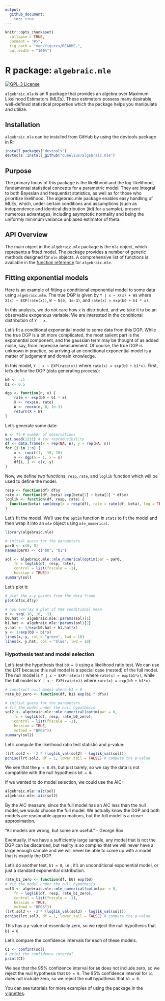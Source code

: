 ```yaml
---
output:
  github_document:
    toc: true
---
```


```r
knitr::opts_chunk$set(
  collapse = TRUE,
  comment = "#>",
  fig.path = "man/figures/README-",
  out.width = "100%")
```


# R package: `algebraic.mle`

<!-- badges: start -->
[![GPL-3 License](https://img.shields.io/badge/license-GPL--3-blue.svg)](https://www.gnu.org/licenses/gpl-3.0)
<!-- badges: end -->

`algebraic.mle` is an R package that provides an algebra over
Maximum Likelihood Estimators (MLEs). These estimators possess
many desirable, well-defined statistical properties which the package
helps you manipulate and utilize.

## Installation

`algebraic.mle` can be installed from GitHub by using the devtools package
in R:
``` r
install.packages("devtools")
devtools::install_github("queelius/algebraic.mle")
```

## Purpose

The primary focus of this package is the likelihood and the log-likelihood,
fundamental statistical concepts for a parametric model. They are integral
to both Bayesian and frequentist statistics, as well as for those who
prioritize likelihood. The algebraic.mle package enables easy handling of
MLEs, which, under certain conditions and assumptions (such as independence
and identical distribution (iid) for a sample), present numerous advantages,
including asymptotic normality and being the uniformly minimum variance
unbiased estimator of theta.

## API Overview

The main object in the `algebraic.mle` package is the `mle` object, which
represents a fitted model. The package provides a number of generic methods
designed for `mle` objects. A comprehensive list of functions is available
in the [function reference](https://queelius.github.io/algebraic.mle/reference/index.html)
for `algebraic.mle`.


## Fitting exponential models
Here is an example of fitting a conditional exponential model to some data
using `algebraic.mle`.
The true DGP is given by `Y | x ~ X(x) + W$` where `X(x) ~ EXP(rate(x))`,
`W ~ N(0, 1e-3)`, and `rate(x) = exp(b0 + b1 * x)`.

In this analysis, we do not care how `x` is distributed, and we take it to
be an observable exogenous variable. We are interested in the conditional
distribution of `Y | x`.

Let's fit a conditional exponential model to some data from this DGP.
While the true DGP is a bit more complicated, the most salient part is the
exponential component, and the gaussian term may be thought of as added
noise, say, from imprecise measurement. Of course, the true DGP is unknown
in practice, so arriving at an conditional exponential model is a matter
of judgement and domain knowledge.

In this model, `Y | x ~ EXP(rate(x))` where `rate(x) = exp(b0 + b1*x)`.
First, let's define the DGP (data generating process):

```r
b0 <- -.1
b1 <- 0.5

dgp <- function(n, x) {
    rate <- exp(b0 + b1 * x)
    X <- rexp(n, rate)
    W <- rnorm(n, 0, 1e-3)
    return(X + W)
}
```

Let's generate some date:
```r
n <- 75 # number of observations
set.seed(1231) # for reproducibility
df <- data.frame(x = rep(NA, n), y = rep(NA, n))
for (i in 1:n) {
    x <- runif(1, -10, 10)
    y <- dgp(n = 1, x = x)
    df[i, ] <- c(x, y)
}
```

Now, we define two functions, `resp`, `rate`, and `loglik` function which will 
be used to define the model.
```r
resp <- function(df) df$y
rate <- function(df, beta) exp(beta[1] + beta[2] * df$x)
loglik <- function(df, resp, rate) {
  function(beta) sum(dexp(x = resp(df), rate = rate(df, beta), log = TRUE))
}
```

Let's fit the model. We'll use the `optim` function in `stats` to fit the model
and then wrap it into an `mle` object using `mle_numerical`.

```r
library(algebraic.mle)

# initial guess for the parameters
par0 <- c(0, 0)
names(par0) <- c("b0", "b1")

sol <- algebraic.mle::mle_numerical(optim(par = par0,
    fn = loglik(df, resp, rate),
    control = list(fnscale = -1),
    hessian = TRUE))
summary(sol)
```

Let's plot it:
```r
# plot the x-y points from the data frame
plot(df$x,df$y)

# now overlay a plot of the conditional mean
x <- seq(-10, 10, .1)
b0.hat <- algebraic.mle::params(sol)[1]
b1.hat <- algebraic.mle::params(sol)[2]
y.hat <- 1/exp(b0.hat + b1.hat*x)
y <- 1/exp(b0 + b1*x)
lines(x, y, col = "green", lwd = 10)
lines(x, y.hat, col = "blue", lwd = 10)
```


### Hypothesis test and model selection

Let's test the hypothesis that `b0 = 0` using a likelihood ratio test.
We can use the LRT because this null model is a special case (nested) of the
full model. The null model is `Y | x ~ EXP(rate(x))` where
`rate(x) = exp(b1*x)`, while the full model is `Y | x ~ EXP(rate(x))` where
`rate(x) = exp(b0 + b1*x)`.

```r
# construct null model where b1 = 0
rate_b0_zero <- function(df, b1) exp(b1 * df$x)

# initial guess for the parameters
# fit the model under the null hypothesis
sol2 <- algebraic.mle::mle_numerical(optim(par = 0,
    fn = loglik(df, resp, rate_b0_zero),
    control = list(fnscale = -1),
    hessian = TRUE,
    method = "BFGS"))
summary(sol2)
```

Let's compute the likelihood ratio test statistic and p-value:
```r
(lrt.sol2 <- -2 * (loglik_val(sol2) - loglik_val(sol)))
pchisq(lrt.sol2, df = 1, lower.tail = FALSE) # compute the p-value
```

We see that the `p < 0.05`, but just barely, so we say the data is not 
compatible with the null hypothesis `b0 = 0`.

If we wanted to do model selection, we could use the AIC:
```r
algebraic.mle::aic(sol)
algebraic.mle::aic(sol2)
```

By the AIC measure, since the full model has an AIC less than the null model,
we would choose the full model. We actually know the DGP and both models are reasonable approximations, but the full model is a closer approximation.

"All models are wrong, but some are useful." - George Box

Eventually, if we have a sufficiently large sample, any model that is not
the DGP can be discarded, but reality is so complex that we will never have
a large enough sample and we will never be able to come up with a model that
is exactly the DGP.

Let's do another test, `b1 = 0`, i.e., it's an unconditional exponential model,
or just a standard exponential distribution.
```r
rate_b1_zero <- function(df, b0) exp(b0)
# fit the model under the null hypothesis
sol3 <- algebraic.mle::mle_numerical(optim(par = 0,
    fn = loglik(df, resp, rate_b1_zero),
    control = list(fnscale = -1),
    hessian = TRUE,
    method = "BFGS"))
(lrt.sol3 <- -2 * (loglik_val(sol3) - loglik_val(sol)))
pchisq(lrt.sol3, df = 1, lower.tail = FALSE) # compute the p-value
```

This has a `p`-value of essentially zero, so we reject the null hypothesis
that `b1 = 0`.

Let's compare the confidence intervals for each of these models.

```r
CI <- confint(sol)
# print the confidence interval
print(CI)
```

We see that the 95% confidence interval for `b0` does not include zero, so we
reject the null hypothesis that `b0 = 0`. The 95% confidence interval for `b1`
does not include zero, so we reject the null hypothesis that `b1 = 0`.

You can see tutorials for more examples of using the package in the
[vignettes](https://queelius.github.io/algebraic.mle/articles/index.html).

